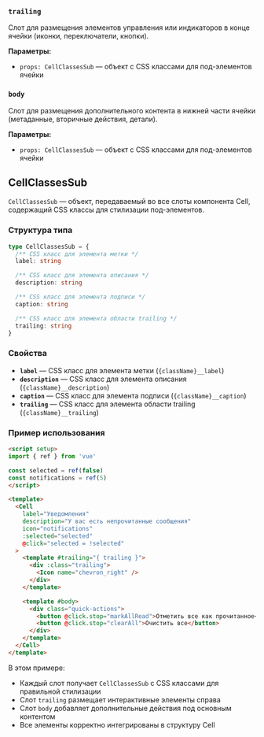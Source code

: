 ### `trailing`

Слот для размещения элементов управления или индикаторов в конце ячейки (иконки, переключатели, кнопки).

**Параметры:**
- `props: CellClassesSub` — объект с CSS классами для под-элементов ячейки

### `body`

Слот для размещения дополнительного контента в нижней части ячейки (метаданные, вторичные действия, детали).

**Параметры:**
- `props: CellClassesSub` — объект с CSS классами для под-элементов ячейки

## CellClassesSub

`CellClassesSub` — объект, передаваемый во все слоты компонента Cell, содержащий CSS классы для стилизации под-элементов.

### Структура типа

```typescript
type CellClassesSub = {
  /** CSS класс для элемента метки */
  label: string

  /** CSS класс для элемента описания */
  description: string

  /** CSS класс для элемента подписи */
  caption: string

  /** CSS класс для элемента области trailing */
  trailing: string
}
```

### Свойства

- **`label`** — CSS класс для элемента метки (`{className}__label`)
- **`description`** — CSS класс для элемента описания (`{className}__description`)
- **`caption`** — CSS класс для элемента подписи (`{className}__caption`)
- **`trailing`** — CSS класс для элемента области trailing (`{className}__trailing`)

### Пример использования

```html
<script setup>
import { ref } from 'vue'

const selected = ref(false)
const notifications = ref(5)
</script>

<template>
  <Cell
    label="Уведомления"
    description="У вас есть непрочитанные сообщения"
    icon="notifications"
    :selected="selected"
    @click="selected = !selected"
  >
    <template #trailing="{ trailing }">
      <div :class="trailing">
        <Icon name="chevron_right" />
      </div>
    </template>

    <template #body>
      <div class="quick-actions">
        <button @click.stop="markAllRead">Отметить все как прочитанное</button>
        <button @click.stop="clearAll">Очистить все</button>
      </div>
    </template>
  </Cell>
</template>
```

В этом примере:
- Каждый слот получает `CellClassesSub` с CSS классами для правильной стилизации
- Слот `trailing` размещает интерактивные элементы справа
- Слот `body` добавляет дополнительные действия под основным контентом
- Все элементы корректно интегрированы в структуру Cell

